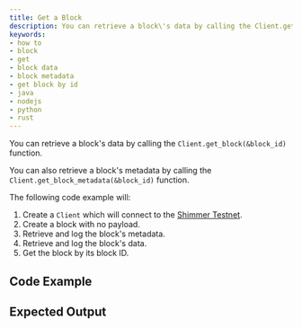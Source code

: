 ```yaml
---
title: Get a Block
description: You can retrieve a block\'s data by calling the Client.get_block(&block_id) function.
keywords:
- how to
- block
- get
- block data
- block metadata
- get block by id
- java
- nodejs
- python
- rust
---
```


You can retrieve a block's data by calling the `Client.get_block(&block_id)` function.

You can also retrieve a block's metadata by calling the `Client.get_block_metadata(&block_id)` function.


The following code example will:

1. Create a `Client` which will connect to the [Shimmer Testnet](https://api.testnet.shimmer.network).
2. Create a block with no payload.
3. Retrieve and log the block's metadata.
4. Retrieve and log the block's data.
5. Get the block by its block ID.

<IotaJs exampleURL="https://wiki.iota.org/iotajs/how_tos/data"/>

## Code Example

<Tabs groupId="language">
    <TabItem value="rust" label="Rust">
        <RustCode/>
    </TabItem>
    <TabItem value="nodejs" label="Nodejs">
        <NodejsCode/>
    </TabItem>
    <TabItem value="python" label="Python">
        <PythonCode/>
    </TabItem>
    <TabItem value="java" label="Java">
        <JavaCode/>
    </TabItem>
</Tabs>

## Expected Output

<Tabs groupId="language">
    <TabItem value="rust" label="Rust">
        <RustOutput/>
    </TabItem>
    <TabItem value="nodejs" label="Nodejs">
        <NodejsOutput/>
    </TabItem>
    <TabItem value="python" label="Python">
        <PythonOutput/>
    </TabItem>
    <TabItem value="java" label="Java">
        <JavaOutput/>
    </TabItem>
</Tabs>

